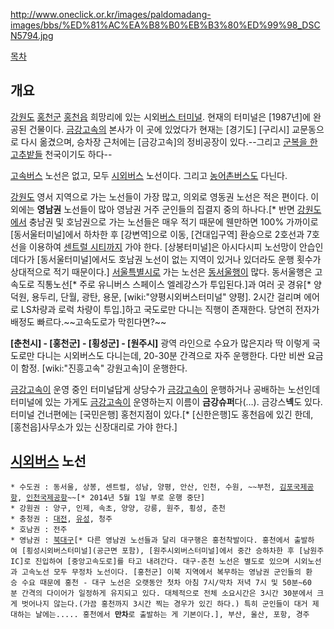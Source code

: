 http://www.oneclick.or.kr/images/paldomadang-images/bbs/%ED%81%AC%EA%B8%B0%EB%B3%80%ED%99%98_DSCN5794.jpg

{{{+1 Hongcheon Bus Terminal / 洪川綜合バ-ス停留場 }}}

[[목차]]
== 개요 ==
[[강원도]] [[홍천군]] [[홍천읍]] 희망리에 있는 시외[[버스 터미널]]. 현재의 터미널은 [1987년]에 완공된 건물이다. [[금강고속]]의 본사가 이 곳에 있었다가 현재는 [경기도] [구리시] 교문동으로 다시 옮겼으며, 승차장 근처에는 [금강고속]의 정비공장이 있다.--그리고 [[군인|군복을 한 고추밭들]] 천국이기도 하다--

[[고속버스]] 노선은 없고, 모두 [[시외버스]] 노선이다. 그리고 [[농어촌버스]]도 다닌다.

[[강원도]] 영서 지역으로 가는 노선들이 가장 많고, 의외로 영동권 노선은 적은 편이다. 이외에는 '''영남권''' 노선들이 많아 영남권 거주 군인들의 집결지 중의 하나다.[* 반면 [[강원도]]에서 충남권 및 호남권으로 가는 노선들은 매우 적기 때문에 웬만하면 100% 가까이로 [동서울터미널]에서 하차한 후 [강변역]으로 이동, [건대입구역] 환승으로 2호선과 7호선을 이용하여 [[센트럴 시티]]까지 가야 한다. [상봉터미널]은 아시다시피 노선망이 안습인 데다가 [동서울터미널]에서도 호남권 노선이 없는 지역이 있거나 있더라도 운행 횟수가 상대적으로 적기 때문이다.] [[서울특별시]]로 가는 노선은 [[동서울터미널|동서울]]행이 많다. 동서울행은 고속도로 직통노선[* 주로 유니버스 스페이스 엘레강스가 투입된다.]과 여러 곳 경유[* 양덕원, 용두리, 단월, 광탄, 용문, [wiki:"양평시외버스터미널" 양평]. 2시간 걸리며 에어로 LS차량과 로럭 차량이 투입.]하고 국도로만 다니는 직행이 존재한다. 당연히 전자가 배정도 빠르다.~~고속도로가 막힌다면?~~

'''[춘천시] - [홍천군] - [횡성군] - [원주시]''' 광역 라인으로 수요가 많은지라 딱 이렇게 국도로만 다니는 시외버스도 다니는데, 20-30분 간격으로 자주 운행한다. 다만 비싼 요금이 함정. [wiki:"진흥고속" 강원고속]이 운행한다.

[[금강고속]]이 운영 중인 터미널답게 상당수가 [[금강고속]]이 운행하거나 공배하는 노선인데 터미널에 있는 가게도 [[금강고속]]이 운영하는지 이름이 '''금강슈퍼'''다(…). 금강스'''넥'''도 있다. 터미널 건너편에는 [국민은행] 홍천지점이 있다.[* [신한은행]도 홍천읍에 있긴 한데, [홍천읍]사무소가 있는 신장대리로 가야 한다.]

== [[시외버스]] 노선 ==
 * 수도권 : 동서울, 상봉, 센트럴, 성남, 양평, 안산, 인천, 수원, ~~부천, [[김포국제공항]], [[인천국제공항]]~~[* 2014년 5월 1일 부로 운행 중단]
 * 강원권 : 양구, 인제, 속초, 양양, 강릉, 원주, 횡성, 춘천 
 * 충청권 : [[대전복합터미널|대전]], [[유성시외버스정류소|유성]], 청주 
 * 호남권 : 전주 
 * 영남권 : [[북부정류장|북대구]][* 다른 영남권 노선들과 달리 대구행은 홍천착발이다. 홍천에서 출발하여 [횡성시외버스터미널](공근면 포함), [원주시외버스터미널]에서 중간 승하차한 후 [남원주IC]로 진입하여 [중앙고속도로]를 타고 내려간다. 대구-춘천 노선은 별도로 있으며 시외노선과 고속노선 모두 무정차 노선이다. [홍천군] 이북 지역에서 복무하는 영남권 군인들의 환승 수요 때문에 홍천 - 대구 노선은 오랫동안 첫차 아침 7시/막차 저녁 7시 및 50분~60분 간격의 다이어가 일정하게 유지되고 있다. 대체적으로 전체 소요시간은 3시간 30분에서 크게 벗어나지 않는다.(가끔 홍천까지 3시간 찍는 경우가 있긴 하다.) 특히 군인들이 대거 제대하는 날에는..... 홍천에서 '''만차'''로 출발하는 게 기본이다.], 부산, 울산, 포항, 경주
